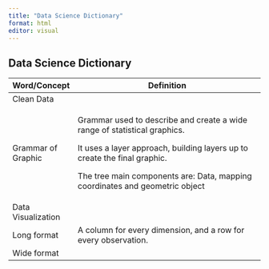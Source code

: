 ```yaml
---
title: "Data Science Dictionary"
format: html
editor: visual
---
```


## Data Science Dictionary

+-------------------------+------------------------------------------------------------------------------+
| Word/Concept            | Definition                                                                   |
+=========================+==============================================================================+
| Clean Data              |                                                                              |
+-------------------------+------------------------------------------------------------------------------+
| Grammar of Graphic      | Grammar used to describe and create a wide range of statistical graphics.    |
|                         |                                                                              |
|                         | It uses a layer approach, building layers up to create the final graphic.    |
|                         |                                                                              |
|                         | The tree main components are: Data, mapping coordinates and geometric object |
+-------------------------+------------------------------------------------------------------------------+
| Data Visualization      |                                                                              |
+-------------------------+------------------------------------------------------------------------------+
| Long format             | A column for every dimension, and a row for every observation.               |
+-------------------------+------------------------------------------------------------------------------+
| Wide format             |                                                                              |
+-------------------------+------------------------------------------------------------------------------+
